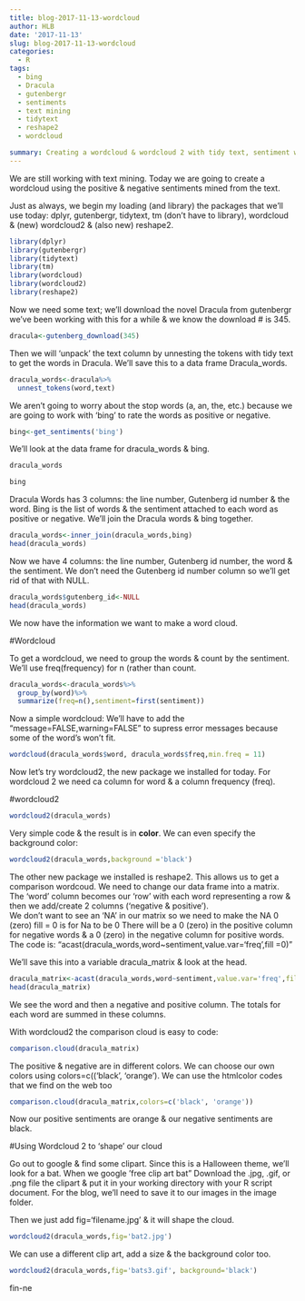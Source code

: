 ```yaml
---
title: blog-2017-11-13-wordcloud
author: HLB
date: '2017-11-13'
slug: blog-2017-11-13-wordcloud
categories:
  - R
tags:
  - bing
  - Dracula
  - gutenbergr
  - sentiments
  - text mining
  - tidytext
  - reshape2
  - wordcloud

summary: Creating a wordcloud & wordcloud 2 with tidy text, sentiment words and text mining in gutenbergr.
---
```


We are still working with text mining.  Today we are going to create a wordcloud using the positive & negative sentiments mined from the text. 

Just as always, we begin my loading (and library) the packages that we'll use today: dplyr, gutenbergr, tidytext, tm (don't have to library), wordcloud & (new) wordcloud2 & (also new) reshape2.
```r
library(dplyr)
library(gutenbergr)
library(tidytext)
library(tm)
library(wordcloud)
library(wordcloud2)
library(reshape2)
```

Now we need some text; we'll download the novel Dracula from gutenbergr we've been working with this for a while & we know the download # is 345.
```r
dracula<-gutenberg_download(345)
```

Then we will 'unpack' the text column by unnesting the tokens with tidy text to get the words in Dracula.  We'll save this to a data frame Dracula_words.
```r
dracula_words<-dracula%>%
  unnest_tokens(word,text)
```

We aren't going to worry about the stop words (a, an, the, etc.) because we are going to work with 'bing' to rate the words as positive or negative.
```r
bing<-get_sentiments('bing')

```
We'll look at the data frame for dracula_words  & bing.
```r
dracula_words

bing
```
Dracula Words has 3 columns:  the line number, Gutenberg id number & the word. Bing is the list of words & the sentiment attached to each word as positive or negative.
We'll join the Dracula words & bing together.

```r
dracula_words<-inner_join(dracula_words,bing)
head(dracula_words)
```

Now we have 4 columns: the line number, Gutenberg id number, the word & the sentiment.
We don't need the Gutenberg id number column so we'll get rid of that with NULL.
```r
dracula_words$gutenberg_id<-NULL
head(dracula_words)

```

We now have the information we want to make a word cloud. 

#Wordcloud

To get a wordcloud, we need to group the words & count by the sentiment.  We'll use freq(frequency) for n (rather than count.  

```r
dracula_words<-dracula_words%>%
  group_by(word)%>%
  summarize(freq=n(),sentiment=first(sentiment))
```

Now a simple wordcloud:
We'll have to add the "message=FALSE,warning=FALSE" to supress error messages because some of the word's won't fit.

```r
wordcloud(dracula_words$word, dracula_words$freq,min.freq = 11)
```

Now let's try wordcloud2, the new package we installed for today.  For wordcloud 2 we need ca column for word & a column frequency (freq).

#wordcloud2

```r
wordcloud2(dracula_words)
```

Very simple code & the result is in <strong>color</strong>.
We can even specify the background color:

```r
wordcloud2(dracula_words,background ='black')
```

The other new package we installed is reshape2.  This allows us to get a comparison wordcoud. 
We need to change our data frame into a matrix.  The 'word' column becomes our 'row' with each word representing a row & then we add/create 2 columns ('negative & positive').  
We don't want to see an 'NA' in our matrix so we need to make the NA 0 (zero)
fill = 0 is for Na to be 0
There will be a 0 (zero) in the positive column for negative words & a 0 (zero) in the negative column for positive words.
The code is: "acast(dracula_words,word~sentiment,value.var='freq',fill =0)"

We'll save this into a variable dracula_matrix & look at the head.
```r
dracula_matrix<-acast(dracula_words,word~sentiment,value.var='freq',fill =0)
head(dracula_matrix)
```

We see the word and then a negative and positive column.  The totals for each word are summed in these columns.

With wordcloud2 the comparison cloud is easy to code: 

```r
comparison.cloud(dracula_matrix)
```

The positive & negative are in different colors.  We can choose our own colors using colors=c(('black', 'orange').  We can use the htmlcolor codes that we find on the web too

```r
comparison.cloud(dracula_matrix,colors=c('black', 'orange'))
```

Now our positive sentiments are orange & our negative sentiments are black.

#Using Wordcloud 2 to 'shape' our cloud

Go out to google & find some clipart.  Since this is a Halloween theme, we'll look for a bat.  When we google 'free clip art bat" Download the .jpg, .gif, or .png file the clipart & put it in your working directory with your R script document.
For the blog, we'll need to save it to our images in the image folder.

Then we just add fig='filename.jpg' & it will shape the cloud.

```r
wordcloud2(dracula_words,fig='bat2.jpg')
```

We can use a different clip art, add a size & the background color too.
```r
wordcloud2(dracula_words,fig='bats3.gif', background='black')
```





fin-ne